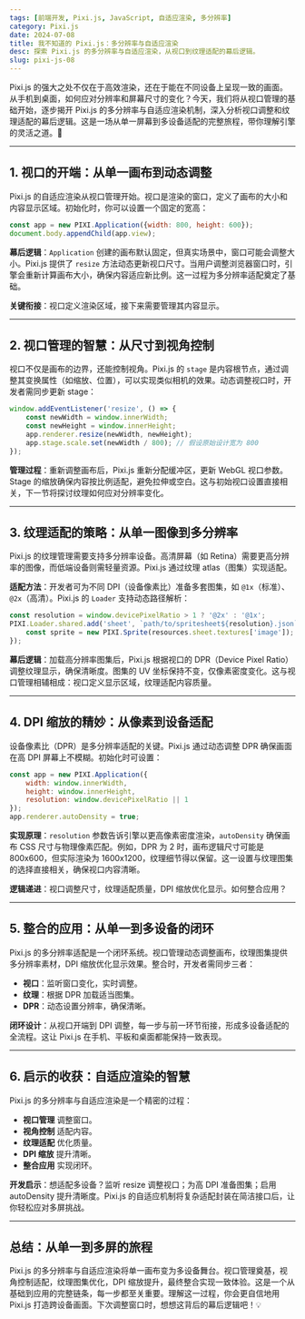 ```yaml
---
tags: [前端开发, Pixi.js, JavaScript, 自适应渲染, 多分辨率]
category: Pixi.js
date: 2024-07-08
title: 我不知道的 Pixi.js：多分辨率与自适应渲染
desc: 探索 Pixi.js 的多分辨率与自适应渲染，从视口到纹理适配的幕后逻辑。
slug: pixi-js-08
---
```


Pixi.js 的强大之处不仅在于高效渲染，还在于能在不同设备上呈现一致的画面。从手机到桌面，如何应对分辨率和屏幕尺寸的变化？今天，我们将从视口管理的基础开始，逐步揭开 Pixi.js 的多分辨率与自适应渲染机制，深入分析视口调整和纹理适配的幕后逻辑。这是一场从单一屏幕到多设备适配的完整旅程，带你理解引擎的灵活之道。🚀

---

## 1. 视口的开端：从单一画布到动态调整

Pixi.js 的自适应渲染从视口管理开始。视口是渲染的窗口，定义了画布的大小和内容显示区域。初始化时，你可以设置一个固定的宽高：

```javascript
const app = new PIXI.Application({width: 800, height: 600});
document.body.appendChild(app.view);
```

**幕后逻辑**：`Application` 创建的画布默认固定，但真实场景中，窗口可能会调整大小。Pixi.js 提供了 `resize` 方法动态更新视口尺寸。当用户调整浏览器窗口时，引擎会重新计算画布大小，确保内容适应新比例。这一过程为多分辨率适配奠定了基础。

**关键衔接**：视口定义渲染区域，接下来需要管理其内容显示。

---

## 2. 视口管理的智慧：从尺寸到视角控制

视口不仅是画布的边界，还能控制视角。Pixi.js 的 `stage` 是内容根节点，通过调整其变换属性（如缩放、位置），可以实现类似相机的效果。动态调整视口时，开发者需同步更新 stage：

```javascript
window.addEventListener('resize', () => {
    const newWidth = window.innerWidth;
    const newHeight = window.innerHeight;
    app.renderer.resize(newWidth, newHeight);
    app.stage.scale.set(newWidth / 800); // 假设原始设计宽为 800
});
```

**管理过程**：重新调整画布后，Pixi.js 重新分配缓冲区，更新 WebGL 视口参数。Stage 的缩放确保内容按比例适配，避免拉伸或空白。这与初始视口设置直接相关，下一节将探讨纹理如何应对分辨率变化。

---

## 3. 纹理适配的策略：从单一图像到多分辨率

Pixi.js 的纹理管理需要支持多分辨率设备。高清屏幕（如 Retina）需要更高分辨率的图像，而低端设备则需轻量资源。Pixi.js 通过纹理 atlas（图集）实现适配。

**适配方法**：开发者可为不同 DPI（设备像素比）准备多套图集，如 `@1x`（标准）、`@2x`（高清）。Pixi.js 的 `Loader` 支持动态路径解析：

```javascript
const resolution = window.devicePixelRatio > 1 ? '@2x' : '@1x';
PIXI.Loader.shared.add('sheet', `path/to/spritesheet${resolution}.json`).load((loader, resources) => {
    const sprite = new PIXI.Sprite(resources.sheet.textures['image']);
});
```

**幕后逻辑**：加载高分辨率图集后，Pixi.js 根据视口的 DPR（Device Pixel Ratio）调整纹理显示，确保清晰度。图集的 UV 坐标保持不变，仅像素密度变化。这与视口管理相辅相成：视口定义显示区域，纹理适配内容质量。

---

## 4. DPI 缩放的精妙：从像素到设备适配

设备像素比（DPR）是多分辨率适配的关键。Pixi.js 通过动态调整 DPR 确保画面在高 DPI 屏幕上不模糊。初始化时可设置：

```javascript
const app = new PIXI.Application({
    width: window.innerWidth,
    height: window.innerHeight,
    resolution: window.devicePixelRatio || 1
});
app.renderer.autoDensity = true;
```

**实现原理**：`resolution` 参数告诉引擎以更高像素密度渲染，`autoDensity` 确保画布 CSS 尺寸与物理像素匹配。例如，DPR 为 2 时，画布逻辑尺寸可能是 800x600，但实际渲染为 1600x1200，纹理细节得以保留。这一设置与纹理图集的选择直接相关，确保视口内容清晰。

**逻辑递进**：视口调整尺寸，纹理适配质量，DPI 缩放优化显示。如何整合应用？

---

## 5. 整合的应用：从单一到多设备的闭环

Pixi.js 的多分辨率适配是一个闭环系统。视口管理动态调整画布，纹理图集提供多分辨率素材，DPI 缩放优化显示效果。整合时，开发者需同步三者：

-   **视口**：监听窗口变化，实时调整。
-   **纹理**：根据 DPR 加载适当图集。
-   **DPR**：动态设置分辨率，确保清晰。

**闭环设计**：从视口开端到 DPI 调整，每一步与前一环节衔接，形成多设备适配的全流程。这让 Pixi.js 在手机、平板和桌面都能保持一致表现。

---

## 6. 启示的收获：自适应渲染的智慧

Pixi.js 的多分辨率与自适应渲染是一个精密的过程：

-   **视口管理** 调整窗口。
-   **视角控制** 适配内容。
-   **纹理适配** 优化质量。
-   **DPI 缩放** 提升清晰。
-   **整合应用** 实现闭环。

**开发启示**：想适配多设备？监听 resize 调整视口；为高 DPI 准备图集；启用 autoDensity 提升清晰度。Pixi.js 的自适应机制将复杂适配封装在简洁接口后，让你轻松应对多屏挑战。

---

## 总结：从单一到多屏的旅程

Pixi.js 的多分辨率与自适应渲染将单一画布变为多设备舞台。视口管理奠基，视角控制适配，纹理图集优化，DPI 缩放提升，最终整合实现一致体验。这是一个从基础到应用的完整链条，每一步都至关重要。理解这一过程，你会更自信地用 Pixi.js 打造跨设备画面。下次调整窗口时，想想这背后的幕后逻辑吧！💡
